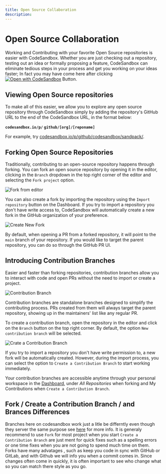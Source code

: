 ```yaml
---
title: Open Source Collaboration
description:
---
```




# Open Source Collaboration

Working and Contributing with your favorite Open Source repositories is easier with CodeSandbox. Whether you are just checking out a repository, testing out an idea or formally proposing a feature, CodeSandbox can eliminate tedious steps in your process and get you working on your ideas faster;  In fact you may have come here after clicking 
[![Open with CodeSandbox](https://assets.codesandbox.io/github/button-edit-lime.svg)](https://codesandbox.io/p/github/codesandbox/docs) Button. 


## Viewing Open Source repositories
To make all of this easier, we allow you to explore any open source repository through CodeSandbox simply by adding the repository's GitHub URL to the end of the CodeSandbox URL, in the format below:

<Callout emoji="">**`codesandbox.io/p/` `github/[org]/[reponame]`**</Callout>

For example, try [codesandbox.io/p/github/codesandbox/sandpack/](https://codesandbox.io/p/github/codesandbox/sandpack).


## Forking Open Source Repositories
Traditionally, contributing to an open-source repository happens through forking. You can fork an open source repository by opening it in the editor, clicking in the `Branch` dropdown in the top right corner of the editor and selecting the `Fork project` option.

![Fork from editor](../images/fork-from-editor.jpg)

You can also create a fork by importing the repository using the `Import repository` button on the Dashboard. If you try to import a repository you don't have write access to, CodeSandbox will automatically create a new fork in the GitHub organization of your preference. 

![Create New Fork](../images/import-flow.jpg)

By default, when opening a PR from a forked repository, it will point to the `main` branch of your repository. If you would like to target the parent repository, you can do so through the GitHub PR UI.


## Introducing Contribution Branches
Easier and faster than forking repositories, contribution branches allow you to interact with code and open PRs without the need to import or create a project. 

![Contribution Branch](../images/contribution-branch.jpg)

Contribution branches are standalone branches designed to simplify the contributing process. PRs created from them will always target the parent repository, showing up in the maintainers' list like any regular PR. 

To create a contribution branch, open the repository in the editor and click on the `Branch` button on the top right corner. By default, the option `New contribution branch` will be selected.

![Crate a Contribution Branch](../images/contribution-from-editor.jpg)

If you try to import a repository you don't have write permission to, a new fork will be automatically created. However, during the import process, you can select the option to `Create a Contribution Branch` to start working immediately.


Your contribution branches are accessible anytime through your personal workspace in the [Dashboard](https://codesandbox.io/dashboard), under _All Repositories_ when forking and My Contributions when `Create a Contribution Branch`.

## Fork / Create a Contribution Branch / and Brances Differences 

Branches here on codesandbox work just a litle be differntly even though they server the same purpose see [here](/learn/repositories/collaborate-share) for more info. 
It is generaly recommend to use `Fork` for most project when you start
`Create a Contribution Branch` are just ment for quick fixes such as a spelling errors or one time fixes when you are not going to spend much time on them.  Forks have many advatages , such as keep you code in sync with GitHub or GitLab,  and with Github we will info you when a commit comes in.  Since changes often come in quickly, it is often important to see who change what so you can match there style as you go. 